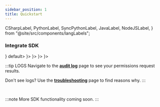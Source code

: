 ```yaml
---
sidebar_position: 1
title: Quickstart
---
```



  CSharpLabel,
  PythonLabel,
  SyncPythonLabel,
  JavaLabel,
  NodeJSLabel,
} from "@site/src/components/langLabels";

<IntroContent />

### Integrate SDK

<Tabs groupId="language">
  <TabItem value="Node" label={<NodeJSLabel />} default>
    <NodeJSExample />
  </TabItem>
  <TabItem value="Python (sync)" label={<SyncPythonLabel />}>
    <SyncPythonExample />
  </TabItem>
  <TabItem value="Python (asyncio)" label={<PythonLabel />}>
    <PythonExample />
  </TabItem>
  <TabItem value="Java" label={<JavaLabel />}>
    <JavaExample />
  </TabItem>
  <TabItem value="Dotnet" label={<CSharpLabel />}>
    <DotNetExample />
  </TabItem>
</Tabs>

:::tip LOGS
Navigate to the **[audit log](https://app.permit.io/audit-log)** page to see your permissions request results.

Don't see logs? Use the **[troubleshooting](/features/Audit%20Logs/troubleshooting)** page to find reasons why.
:::

<br/>

:::note
More SDK functionality coming soon.
:::
